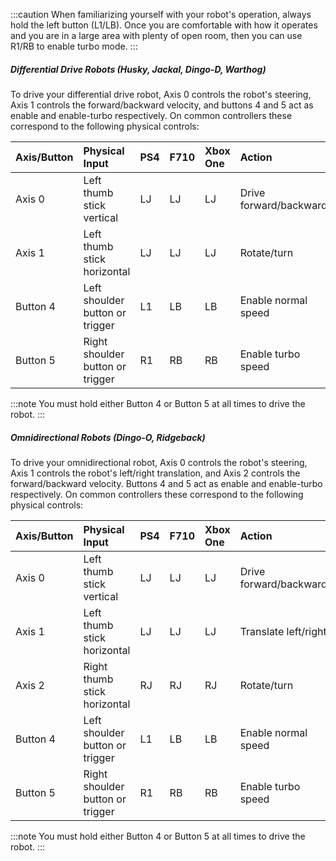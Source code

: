 :::caution
When familiarizing yourself with your robot's operation, always hold the left button (L1/LB).  Once you are comfortable
with how it operates and you are in a large area with plenty of open room, then you can use R1/RB to enable
turbo mode.
:::

##### Differential Drive Robots (Husky, Jackal, Dingo-D, Warthog)

To drive your differential drive robot, Axis 0 controls the robot's steering, Axis 1 controls the
forward/backward velocity, and buttons 4 and 5 act as enable and enable-turbo respectively. On common
controllers these correspond to the following physical controls:

| Axis/Button | Physical Input                   | PS4 | F710 | Xbox One | Action                 |
| :---------- | :------------------------------- | :-- | :--- | :------- | :--------------------- |
| Axis 0      | Left thumb stick vertical        | LJ  | LJ   | LJ       | Drive forward/backward |
| Axis 1      | Left thumb stick horizontal      | LJ  | LJ   | LJ       | Rotate/turn            |
| Button 4    | Left shoulder button or trigger  | L1  | LB   | LB       | Enable normal speed    |
| Button 5    | Right shoulder button or trigger | R1  | RB   | RB       | Enable turbo speed     |

:::note
You must hold either Button 4 or Button 5 at all times to drive the robot.
:::

##### Omnidirectional Robots (Dingo-O, Ridgeback)

To drive your omnidirectional robot, Axis 0 controls the robot's steering, Axis 1 controls the robot's
left/right translation, and Axis 2 controls the forward/backward velocity. Buttons 4 and 5 act as enable and
enable-turbo respectively. On common controllers these correspond to the following physical controls:

| Axis/Button | Physical Input                   | PS4 | F710 | Xbox One | Action                 |
| :---------- | :------------------------------- | :-- | :--- | :------- | :--------------------- |
| Axis 0      | Left thumb stick vertical        | LJ  | LJ   | LJ       | Drive forward/backward |
| Axis 1      | Left thumb stick horizontal      | LJ  | LJ   | LJ       | Translate left/right   |
| Axis 2      | Right thumb stick horizontal     | RJ  | RJ   | RJ       | Rotate/turn            |
| Button 4    | Left shoulder button or trigger  | L1  | LB   | LB       | Enable normal speed    |
| Button 5    | Right shoulder button or trigger | R1  | RB   | RB       | Enable turbo speed     |

:::note
You must hold either Button 4 or Button 5 at all times to drive the robot.
:::